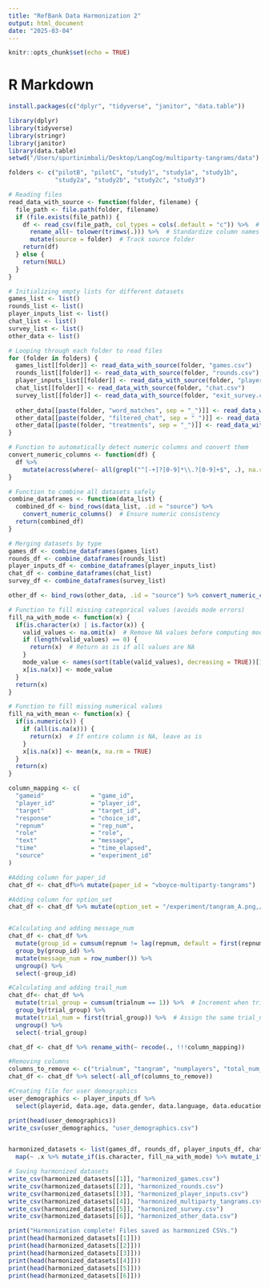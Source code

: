 ```yaml
---
title: "RefBank Data Harmonization 2"
output: html_document
date: "2025-03-04"
---
```


```r
knitr::opts_chunk$set(echo = TRUE)
```

# R Markdown
```r
install.packages(c("dplyr", "tidyverse", "janitor", "data.table"))

```


```r
library(dplyr)
library(tidyverse)
library(stringr)
library(janitor)
library(data.table)
setwd("/Users/spurtinimbali/Desktop/LangCog/multiparty-tangrams/data")

folders <- c("pilotB", "pilotC", "study1", "study1a", "study1b", 
             "study2a", "study2b", "study2c", "study3")

# Reading files 
read_data_with_source <- function(folder, filename) {
  file_path <- file.path(folder, filename)
  if (file.exists(file_path)) {
    df <- read_csv(file_path, col_types = cols(.default = "c")) %>%  # Read all as character first
      rename_all(~ tolower(trimws(.))) %>%  # Standardize column names
      mutate(source = folder)  # Track source folder
    return(df)
  } else {
    return(NULL)
  }
}

# Initializing empty lists for different datasets
games_list <- list()
rounds_list <- list()
player_inputs_list <- list()
chat_list <- list()
survey_list <- list()
other_data <- list()

# Looping through each folder to read files
for (folder in folders) {
  games_list[[folder]] <- read_data_with_source(folder, "games.csv")
  rounds_list[[folder]] <- read_data_with_source(folder, "rounds.csv")
  player_inputs_list[[folder]] <- read_data_with_source(folder, "player-inputs.csv")
  chat_list[[folder]] <- read_data_with_source(folder, "chat.csv")
  survey_list[[folder]] <- read_data_with_source(folder, "exit_survey.csv")
  
  other_data[[paste(folder, "word_matches", sep = "_")]] <- read_data_with_source(folder, "word_matches.csv")
  other_data[[paste(folder, "filtered_chat", sep = "_")]] <- read_data_with_source(folder, "filtered_chat.csv")
  other_data[[paste(folder, "treatments", sep = "_")]] <- read_data_with_source(folder, "treatments.csv")
}

# Function to automatically detect numeric columns and convert them
convert_numeric_columns <- function(df) {
  df %>%
    mutate(across(where(~ all(grepl("^[-+]?[0-9]*\\.?[0-9]+$", .), na.rm = TRUE)), as.numeric))
}

# Function to combine all datasets safely
combine_dataframes <- function(data_list) {
  combined_df <- bind_rows(data_list, .id = "source") %>%
    convert_numeric_columns()  # Ensure numeric consistency
  return(combined_df)
}

# Merging datasets by type
games_df <- combine_dataframes(games_list)
rounds_df <- combine_dataframes(rounds_list)
player_inputs_df <- combine_dataframes(player_inputs_list)
chat_df <- combine_dataframes(chat_list)
survey_df <- combine_dataframes(survey_list)

other_df <- bind_rows(other_data, .id = "source") %>% convert_numeric_columns()

# Function to fill missing categorical values (avoids mode errors)
fill_na_with_mode <- function(x) {
  if(is.character(x) | is.factor(x)) {
    valid_values <- na.omit(x)  # Remove NA values before computing mode
    if (length(valid_values) == 0) {
      return(x)  # Return as is if all values are NA
    }
    mode_value <- names(sort(table(valid_values), decreasing = TRUE))[1]
    x[is.na(x)] <- mode_value
  }
  return(x)
}

# Function to fill missing numerical values
fill_na_with_mean <- function(x) {
  if(is.numeric(x)) {
    if (all(is.na(x))) {
      return(x)  # If entire column is NA, leave as is
    }
    x[is.na(x)] <- mean(x, na.rm = TRUE)
  }
  return(x)
}

column_mapping <- c(
  "gameid"             = "game_id",
  "player_id"          = "player_id",
  "target"             = "target_id", 
  "response"           = "choice_id",
  "repnum"             = "rep_num",
  "role"               = "role",
  "text"               = "message",
  "time"               = "time_elapsed",
  "source"             = "experiment_id"
)

#Adding column for paper_id 
chat_df <- chat_df%>% mutate(paper_id = "vboyce-multiparty-tangrams")

#Adding column for option_set
chat_df <- chat_df %>% mutate(option_set = "/experiment/tangram_A.png,/experiment/tangram_B.png,/experiment/tangram_C.png,/experiment/tangram_D.png,/experiment/tangram_E.png,/experiment/tangram_F.png,/experiment/tangram_G.png,/experiment/tangram_H.png,/experiment/tangram_I.png,/experiment/tangram_J.png,/experiment/tangram_K.png,/experiment/tangram_L.png")


#Calculating and adding message_num
chat_df <- chat_df %>%
  mutate(group_id = cumsum(repnum != lag(repnum, default = first(repnum)))) %>%  # Only check repnum changes
  group_by(group_id) %>%
  mutate(message_num = row_number()) %>%
  ungroup() %>%
  select(-group_id)  

#Calculating and adding trail_num
chat_df<- chat_df %>%
  mutate(trial_group = cumsum(trialnum == 1)) %>%  # Increment when trialnum resets to 1
  group_by(trial_group) %>%
  mutate(trial_num = first(trial_group)) %>%  # Assign the same trial_num within each group
  ungroup() %>%
  select(-trial_group)

chat_df <- chat_df %>% rename_with(~ recode(., !!!column_mapping))

#Removing columns
columns_to_remove <- c("trialnum", "tangram", "numplayers", "total_num_words", "total_num_chars", "_id", "index" , "stageids", "createdat", "targetnum", "countcorrect", "speaker", "submitted", "correct","name", "x_id", "activeplayercount")
chat_df <- chat_df %>% select(-all_of(columns_to_remove))

#Creating file for user demographics
user_demographics <- player_inputs_df %>%
  select(playerid, data.age, data.gender, data.language, data.education) %>% 

print(head(user_demographics))
write_csv(user_demographics, "user_demographics.csv")


harmonized_datasets <- list(games_df, rounds_df, player_inputs_df, chat_df, survey_df, other_df) %>%
  map(~ .x %>% mutate_if(is.character, fill_na_with_mode) %>% mutate_if(is.numeric, fill_na_with_mean))

# Saving harmonized datasets
write_csv(harmonized_datasets[[1]], "harmonized_games.csv")
write_csv(harmonized_datasets[[2]], "harmonized_rounds.csv")
write_csv(harmonized_datasets[[3]], "harmonized_player_inputs.csv")
write_csv(harmonized_datasets[[4]], "harmonized_multiparty_tangrams.csv")
write_csv(harmonized_datasets[[5]], "harmonized_survey.csv")
write_csv(harmonized_datasets[[6]], "harmonized_other_data.csv")

print("Harmonization complete! Files saved as harmonized CSVs.")
print(head(harmonized_datasets[[1]]))
print(head(harmonized_datasets[[2]]))
print(head(harmonized_datasets[[3]]))
print(head(harmonized_datasets[[4]]))
print(head(harmonized_datasets[[5]]))
print(head(harmonized_datasets[[6]]))


```